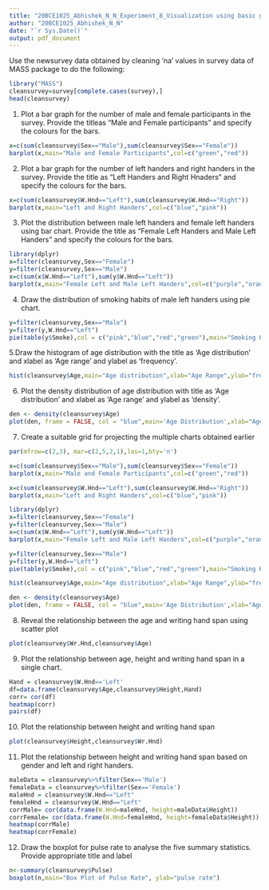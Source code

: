 ```yaml
---
title: "20BCE1025_Abhishek_N_N_Experiment_8_Visualization using basic graphics"
author: "20BCE1025_Abhishek_N_N"
date: "`r Sys.Date()`"
output: pdf_document
---
```

Use the newsurvey data obtained by cleaning ‘na’ values in survey data of MASS package to do the following:
```r
library("MASS")
cleansurvey=survey[complete.cases(survey),]
head(cleansurvey)
```
1. Plot a bar graph for the number of male and female participants in the survey. Provide the titleas "Male and Female participants" and specify the colours for the bars.
```r
x=c(sum(cleansurvey$Sex=="Male"),sum(cleansurvey$Sex=="Female"))
barplot(x,main="Male and Female Participants",col=c("green","red"))
```
2. Plot a bar graph for the number of left handers and right handers in the survey. Provide the title as "Left Handers and Right Hnaders" and specify the colours for the bars.
```r
x=c(sum(cleansurvey$W.Hnd=="Left"),sum(cleansurvey$W.Hnd=="Right"))
barplot(x,main="Left and Right Handers",col=c("blue","pink"))
```
3. Plot the distribution between male left handers and female left handers using bar chart. Provide the title as "Female Left Handers and Male Left Handers" and specify the colours for the bars.
```r
library(dplyr)
x=filter(cleansurvey,Sex=="Female")
y=filter(cleansurvey,Sex=="Male")
x=c(sum(x$W.Hnd=="Left"),sum(y$W.Hnd=="Left"))
barplot(x,main="Female Left and Male Left Handers",col=c("purple","orange"))
```
4. Draw the distribution of smoking habits of male left handers using pie chart.
```r
y=filter(cleansurvey,Sex=="Male")
y=filter(y,W.Hnd=="Left")
pie(table(y$Smoke),col = c("pink","blue","red","green"),main="Smoking Habits")
```
5.Draw the histogram of age distribution with the title as 'Age distribution' and xlabel as 'Age range' and ylabel as 'frequency'.
```r
hist(cleansurvey$Age,main="Age distribution",xlab="Age Range",ylab="frequency")
```
6. Plot the density distribution of age distribution with title as ‘Age distribution’ and xlabel as ‘Age range’ and ylabel as ‘density’.
```r
den <- density(cleansurvey$Age)
plot(den, frame = FALSE, col = "blue",main='Age Distribution',xlab="Age Range",ylab="density")
```
7. Create a suitable grid for projecting the multiple charts obtained earlier
```r
par(mfrow=c(2,3), mar=c(2,5,2,1),las=1,bty='n')

x=c(sum(cleansurvey$Sex=="Male"),sum(cleansurvey$Sex=="Female"))
barplot(x,main="Male and Female Participants",col=c("green","red"))

x=c(sum(cleansurvey$W.Hnd=="Left"),sum(cleansurvey$W.Hnd=="Right"))
barplot(x,main="Left and Right Handers",col=c("blue","pink"))

library(dplyr)
x=filter(cleansurvey,Sex=="Female")
y=filter(cleansurvey,Sex=="Male")
x=c(sum(x$W.Hnd=="Left"),sum(y$W.Hnd=="Left"))
barplot(x,main="Female Left and Male Left Handers",col=c("purple","orange"))

y=filter(cleansurvey,Sex=="Male")
y=filter(y,W.Hnd=="Left")
pie(table(y$Smoke),col = c("pink","blue","red","green"),main="Smoking Habits")

hist(cleansurvey$Age,main="Age distribution",xlab="Age Range",ylab="frequency")

den <- density(cleansurvey$Age)
plot(den, frame = FALSE, col = "blue",main='Age Distribution',xlab="Age Range",ylab="density")
```
8. Reveal the relationship between the age and writing hand span using scatter plot
```r
plot(cleansurvey$Wr.Hnd,cleansurvey$Age)
```
9. Plot the relationship between age, height and writing hand span in a single chart.
```r
Hand = cleansurvey$W.Hnd=='Left'
df=data.frame(cleansurvey$Age,cleansurvey$Height,Hand)
corr= cor(df)
heatmap(corr)
pairs(df)
```
10. Plot the relationship between height and writing hand span
```r
plot(cleansurvey$Height,cleansurvey$Wr.Hnd)
```
11. Plot the relationship between height and writing hand span based on gender and left and right handers.
```r
maleData = cleansurvey%>%filter(Sex=='Male')
femaleData = cleansurvey%>%filter(Sex=='Female')
maleHnd = cleansurvey$W.Hnd=="Left"
femaleHnd = cleansurvey$W.Hnd=="Left"
corrMale= cor(data.frame(W.Hnd=maleHnd, height=maleData$Height))
corrFemale= cor(data.frame(W.Hnd=femaleHnd, height=femaleData$Height))
heatmap(corrMale)
heatmap(corrFemale)
```
12. Draw the boxplot for pulse rate to analyse the five summary statistics. Provide appropriate title and label
```r
n<-summary(cleansurvey$Pulse)
boxplot(n,main="Box Plot of Pulse Rate", ylab="pulse rate")
```














